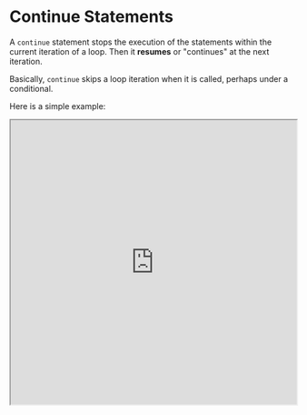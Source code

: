 

# Continue Statements

A `continue` statement stops the execution of the statements within the current iteration of a loop. Then it **resumes** or "continues" at the next iteration. 

Basically, `continue` skips a loop iteration when it is called, perhaps under a conditional.

Here is a simple example:

<iframe
    src="https://hlab.app/s/docs/continue_hbook"
    width="100%"
    height="500px"/>

`Continue` can optionally be used with the `label` identifier to make the program go to the next iteration of a **labeled** loop statement instead of the current loop. 

Hence, `continue` needs to be nested within the labeled statement. 

Here is an example comparing two different versions of a function:

<iframe
    src="https://hlab.app/s/docs/continueex1_hbook"
    width="100%"
    height="950px"/>

<p>&nbsp;</p> 

:::note

The difference between `break` and `continue` is that `continue` ends the current iteration and moves to the next or the `label`.

However, `break` simply exits the entire loop itself.
:::

Overall, it's good to understand `continue` in relation to `break`.

It's also important to use `labels`! They completely change control-flow in a way sometimes not possible through typical means.